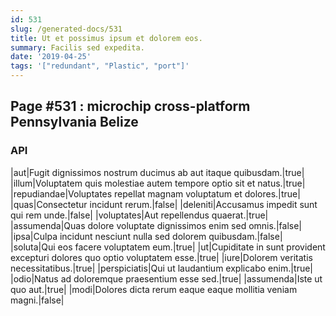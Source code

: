 ```yaml
---
id: 531
slug: /generated-docs/531
title: Ut et possimus ipsum et dolorem eos.
summary: Facilis sed expedita.
date: '2019-04-25'
tags: '["redundant", "Plastic", "port"]'
---
```



## Page #531 : microchip cross-platform Pennsylvania Belize
### API

|aut|Fugit dignissimos nostrum ducimus ab aut itaque quibusdam.|true|
|illum|Voluptatem quis molestiae autem tempore optio sit et natus.|true|
|repudiandae|Voluptates repellat magnam voluptatum et dolores.|true|
|quas|Consectetur incidunt rerum.|false|
|deleniti|Accusamus impedit sunt qui rem unde.|false|
|voluptates|Aut repellendus quaerat.|true|
|assumenda|Quas dolore voluptate dignissimos enim sed omnis.|false|
|ipsa|Culpa incidunt nesciunt nulla sed dolorem quibusdam.|false|
|soluta|Qui eos facere voluptatem eum.|true|
|ut|Cupiditate in sunt provident excepturi dolores quo optio voluptatem esse.|true|
|iure|Dolorem veritatis necessitatibus.|true|
|perspiciatis|Qui ut laudantium explicabo enim.|true|
|odio|Natus ad doloremque praesentium esse sed.|true|
|assumenda|Iste ut quo aut.|true|
|modi|Dolores dicta rerum eaque eaque mollitia veniam magni.|false|







